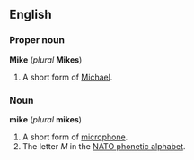 ==English==
===Proper noun===
'''Mike''' (''plural'' '''Mikes''')

#A short form of [[Michael]].

===Noun===
'''mike''' (''plural'' '''mikes''')

#A short form of [[microphone]].
#The letter ''M'' in the [[NATO phonetic alphabet]].